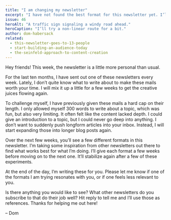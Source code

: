 ```yaml
---
title: "I am changing my newsletter"
excerpt: "I have not found the best format for this newsletter yet. I’ll try a few different ones to see what works best for my readers."
issue: 46
heroAlt: "A traffic sign signaling a windy road ahead."
heroCaption: "I’ll try a non-linear route for a bit."
author: dom-habersack
related:
  - this-newsletter-goes-to-13-people
  - start-building-an-audience-today
  - the-seinfeld-approach-to-content-creation
---
```

Hey friends! This week, the newsletter is a little more personal than usual.

For the last ten months, I have sent out one of these newsletters every week. Lately, I don’t quite know what to write about to make these mails worth your time. I will mix it up a little for a few weeks to get the creative juices flowing again.

To challenge myself, I have previously given these mails a hard cap on their length. I only allowed myself 300 words to write about a topic, which was fun, but also very limiting. It often felt like the content lacked depth. I could give an introduction to a topic, but I could never go deep into anything. I don’t want to suddenly push longform articles into your inbox. Instead, I will start expanding those into longer blog posts again.

Over the next few weeks, you’ll see a few different formats in this newsletter. I’m taking some inspiration from other newsletters out there to find what works best for what I’m doing. I’ll give each format a few weeks before moving on to the next one. It’ll stabilize again after a few of these experiments.

At the end of the day, I’m writing these for you. Please let me know if one of the formats I am trying resonates with you, or if one feels less relevant to you.

Is there anything you would like to see? What other newsletters do you subscribe to that do their job well? Hit reply to tell me and I’ll use those as references. Thanks for helping me out here!

– Dom
